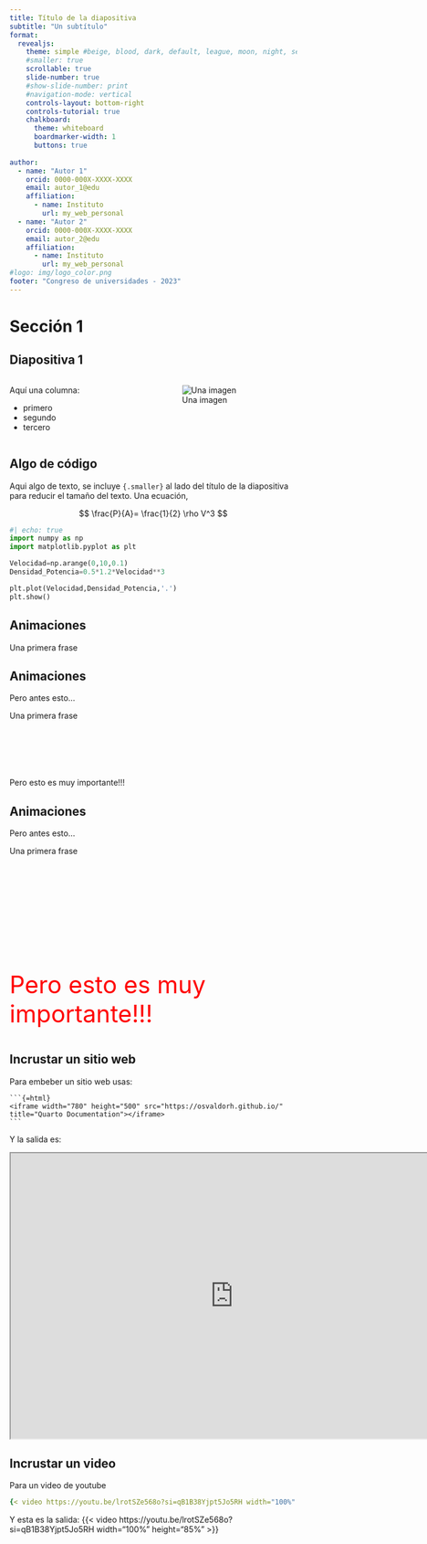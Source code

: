 ```yaml
---
title: Título de la diapositiva
subtitle: "Un subtítulo"
format:
  revealjs:
    theme: simple #beige, blood, dark, default, league, moon, night, serif, simple, sky, solarized
    #smaller: true
    scrollable: true
    slide-number: true
    #show-slide-number: print
    #navigation-mode: vertical
    controls-layout: bottom-right 
    controls-tutorial: true
    chalkboard:
      theme: whiteboard
      boardmarker-width: 1
      buttons: true
  
author:
  - name: "Autor 1"
    orcid: 0000-000X-XXXX-XXXX
    email: autor_1@edu
    affiliation: 
      - name: Instituto
        url: my_web_personal
  - name: "Autor 2"
    orcid: 0000-000X-XXXX-XXXX
    email: autor_2@edu
    affiliation: 
      - name: Instituto
        url: my_web_personal
#logo: img/logo_color.png
footer: "Congreso de universidades - 2023"
---
```


# Sección 1 {background-color=rgba(157,146,170)}

## Diapositiva 1
::::{.columns}

:::{.column width="50%"}
Aquí una columna:

- primero
- segundo
- tercero
:::

:::{.column width="50%"}

![Una imagen](this_is_fine.png)
:::

::::


## Algo de código {.smaller}


Aqui algo de texto, se incluye ```{.smaller}``` al lado del título de la diapositiva para reducir el tamaño del texto.
Una ecuación, 

$$
\frac{P}{A}= \frac{1}{2} \rho V^3
$$

```python
#| echo: true
import numpy as np
import matplotlib.pyplot as plt 

Velocidad=np.arange(0,10,0.1)
Densidad_Potencia=0.5*1.2*Velocidad**3

plt.plot(Velocidad,Densidad_Potencia,'.')
plt.show()
```


## Animaciones {auto-animate=true}

Una primera frase

## Animaciones {auto-animate=true}

Pero antes esto...

Una primera frase


::: {style="margin-top: 100px;"}
Pero esto es muy importante!!!
:::

## Animaciones {auto-animate=true}

Pero antes esto...

Una primera frase

::: {style="margin-top: 200px; font-size: 3em; color: red;"}
Pero esto es muy importante!!!
:::

## Incrustar un sitio web 

Para embeber un sitio web usas:

````
```{=html}
<iframe width="780" height="500" src="https://osvaldorh.github.io/" title="Quarto Documentation"></iframe>
```
````

Y la salida es: 


```{=html}
<iframe width="780" height="500" src="https://osvaldorh.github.io/" title="Quarto Documentation"></iframe>
```


## Incrustar un video

 Para un video de youtube

```.yaml
{< video https://youtu.be/lrotSZe568o?si=qB1B38Yjpt5Jo5RH width="100%" height="85%" >}
```

Y esta es la salida: 
{{< video https://youtu.be/lrotSZe568o?si=qB1B38Yjpt5Jo5RH width="100%" height="85%" >}}